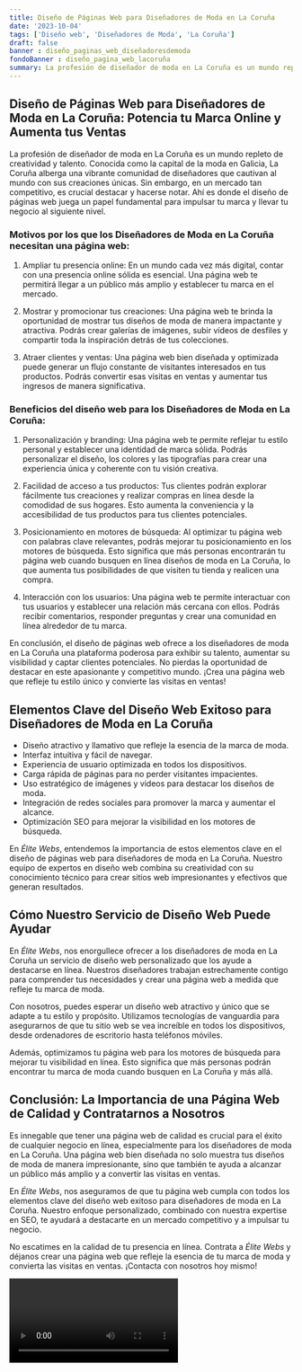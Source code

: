 ```yaml
---
title: Diseño de Páginas Web para Diseñadores de Moda en La Coruña
date: '2023-10-04'
tags: ['Diseño web', 'Diseñadores de Moda', 'La Coruña']
draft: false
banner : diseño_paginas_web_diseñadoresdemoda
fondoBanner : diseño_pagina_web_lacoruña
summary: La profesión de diseñador de moda en La Coruña es un mundo repleto de creatividad y talento. Conocida como la capital de la moda en Galicia, La Coruña alberga una vibrante comunidad de diseñadores que cautivan al mundo con sus creaciones únicas. Sin embargo, en un mercado tan competitivo, es crucial destacar y hacerse notar. Ahí es donde el diseño de páginas web juega un papel fundamental para impulsar tu marca y llevar tu negocio al siguiente nivel.
---
```


## Diseño de Páginas Web para Diseñadores de Moda en La Coruña: Potencia tu Marca Online y Aumenta tus Ventas

La profesión de diseñador de moda en La Coruña es un mundo repleto de creatividad y talento. Conocida como la capital de la moda en Galicia, La Coruña alberga una vibrante comunidad de diseñadores que cautivan al mundo con sus creaciones únicas. Sin embargo, en un mercado tan competitivo, es crucial destacar y hacerse notar. Ahí es donde el diseño de páginas web juega un papel fundamental para impulsar tu marca y llevar tu negocio al siguiente nivel.

### Motivos por los que los Diseñadores de Moda en La Coruña necesitan una página web:

1. Ampliar tu presencia online: En un mundo cada vez más digital, contar con una presencia online sólida es esencial. Una página web te permitirá llegar a un público más amplio y establecer tu marca en el mercado.

2. Mostrar y promocionar tus creaciones: Una página web te brinda la oportunidad de mostrar tus diseños de moda de manera impactante y atractiva. Podrás crear galerías de imágenes, subir vídeos de desfiles y compartir toda la inspiración detrás de tus colecciones.

3. Atraer clientes y ventas: Una página web bien diseñada y optimizada puede generar un flujo constante de visitantes interesados en tus productos. Podrás convertir esas visitas en ventas y aumentar tus ingresos de manera significativa.

### Beneficios del diseño web para los Diseñadores de Moda en La Coruña:

1. Personalización y branding: Una página web te permite reflejar tu estilo personal y establecer una identidad de marca sólida. Podrás personalizar el diseño, los colores y las tipografías para crear una experiencia única y coherente con tu visión creativa.

2. Facilidad de acceso a tus productos: Tus clientes podrán explorar fácilmente tus creaciones y realizar compras en línea desde la comodidad de sus hogares. Esto aumenta la conveniencia y la accesibilidad de tus productos para tus clientes potenciales.

3. Posicionamiento en motores de búsqueda: Al optimizar tu página web con palabras clave relevantes, podrás mejorar tu posicionamiento en los motores de búsqueda. Esto significa que más personas encontrarán tu página web cuando busquen en línea diseños de moda en La Coruña, lo que aumenta tus posibilidades de que visiten tu tienda y realicen una compra.

4. Interacción con los usuarios: Una página web te permite interactuar con tus usuarios y establecer una relación más cercana con ellos. Podrás recibir comentarios, responder preguntas y crear una comunidad en línea alrededor de tu marca.

En conclusión, el diseño de páginas web ofrece a los diseñadores de moda en La Coruña una plataforma poderosa para exhibir su talento, aumentar su visibilidad y captar clientes potenciales. No pierdas la oportunidad de destacar en este apasionante y competitivo mundo. ¡Crea una página web que refleje tu estilo único y convierte las visitas en ventas!

<GifSeo />

<Cta />

## Elementos Clave del Diseño Web Exitoso para Diseñadores de Moda en La Coruña

- Diseño atractivo y llamativo que refleje la esencia de la marca de moda.
- Interfaz intuitiva y fácil de navegar.
- Experiencia de usuario optimizada en todos los dispositivos.
- Carga rápida de páginas para no perder visitantes impacientes.
- Uso estratégico de imágenes y videos para destacar los diseños de moda.
- Integración de redes sociales para promover la marca y aumentar el alcance.
- Optimización SEO para mejorar la visibilidad en los motores de búsqueda.

En *Élite Webs*, entendemos la importancia de estos elementos clave en el diseño de páginas web para diseñadores de moda en La Coruña. Nuestro equipo de expertos en diseño web combina su creatividad con su conocimiento técnico para crear sitios web impresionantes y efectivos que generan resultados.

## Cómo Nuestro Servicio de Diseño Web Puede Ayudar

En *Élite Webs*, nos enorgullece ofrecer a los diseñadores de moda en La Coruña un servicio de diseño web personalizado que los ayude a destacarse en línea. Nuestros diseñadores trabajan estrechamente contigo para comprender tus necesidades y crear una página web a medida que refleje tu marca de moda.

Con nosotros, puedes esperar un diseño web atractivo y único que se adapte a tu estilo y propósito. Utilizamos tecnologías de vanguardia para asegurarnos de que tu sitio web se vea increíble en todos los dispositivos, desde ordenadores de escritorio hasta teléfonos móviles.

Además, optimizamos tu página web para los motores de búsqueda para mejorar tu visibilidad en línea. Esto significa que más personas podrán encontrar tu marca de moda cuando busquen en La Coruña y más allá.

## Conclusión: La Importancia de una Página Web de Calidad y Contratarnos a Nosotros

Es innegable que tener una página web de calidad es crucial para el éxito de cualquier negocio en línea, especialmente para los diseñadores de moda en La Coruña. Una página web bien diseñada no solo muestra tus diseños de moda de manera impresionante, sino que también te ayuda a alcanzar un público más amplio y a convertir las visitas en ventas.

En *Élite Webs*, nos aseguramos de que tu página web cumpla con todos los elementos clave del diseño web exitoso para diseñadores de moda en La Coruña. Nuestro enfoque personalizado, combinado con nuestra expertise en SEO, te ayudará a destacarte en un mercado competitivo y a impulsar tu negocio.

No escatimes en la calidad de tu presencia en línea. Contrata a *Élite Webs* y déjanos crear una página web que refleje la esencia de tu marca de moda y convierta las visitas en ventas. ¡Contacta con nosotros hoy mismo!

<Video />

<CtaBot job='Diseñadores de Moda' city='La Coruña'/>

<Gmaps query='La Coruña+españa+maps' />